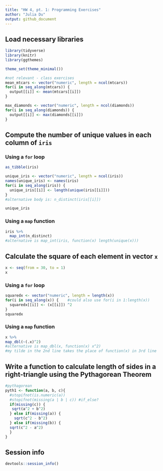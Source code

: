 ```yaml
---
title: "HW 4, pt. 1: Programming Exercises"
author: "Julia Du"
output: github_document
---
```


## Load necessary libraries

```r
library(tidyverse)
library(knitr)
library(ggthemes)

theme_set(theme_minimal())

#not relevant - class exercises
mean_mtcars <- vector("numeric", length = ncol(mtcars))
for(i in seq_along(mtcars)) {
  output[[i]] <- mean(mtcars[[i]])
}

max_diamonds <- vector("numeric", length = ncol(diamonds))
for(i in seq_along(diamonds)) {
  output[[i]] <- max(diamonds[[i]])
}
```

## Compute the number of unique values in each column of `iris`

### Using a `for` loop

```r
as_tibble(iris)

unique_iris <- vector("numeric", length = ncol(iris)) 
names(unique_iris) <- names(iris)
for(i in seq_along(iris)) {
  unique_iris[[i]] <- length(unique(iris[[i]]))
}
#alternative body is: n_distinct(iris[[i]])

unique_iris
```

### Using a `map` function

```r
iris %>%
  map_int(n_distinct)
#alternative is map_int(iris, function(x) length(unique(x)))
```

## Calculate the square of each element in vector `x`

```r
x <- seq(from = 30, to = 1)
x
```

### Using a `for` loop

```r
squaredx <- vector("numeric", length = length(x)) 
for(i in seq_along(x)) {    #could also use for(i in 1:length(x))
  squaredx[[i]] <- (x[[i]]) ^2
}
squaredx
```

### Using a `map` function

```r
x %>%
map_dbl(~(.x)^2) 
#alternative is map_dbl(x, function(x) x^2)
#my tilde in the 2nd line takes the place of function(x) in 3rd line
```

## Write a function to calculate length of sides in a right-triangle using the Pythagorean Theorem

```r
#pythagorean
pyth1 <- function(a, b, c){
  #stopifnot(is.numeric(a))
  #stopifnot(missing(a | b | c)) #if_else?
  if(missing(c)) {
   sqrt(a^2 + b^2) 
  } else if(missing(a)) {
    sqrt(c^2 - b^2)
  } else if(missing(b)) {
  sqrt(c^2 - a^2)
  }
}

```

## Session info

```r
devtools::session_info()
```


